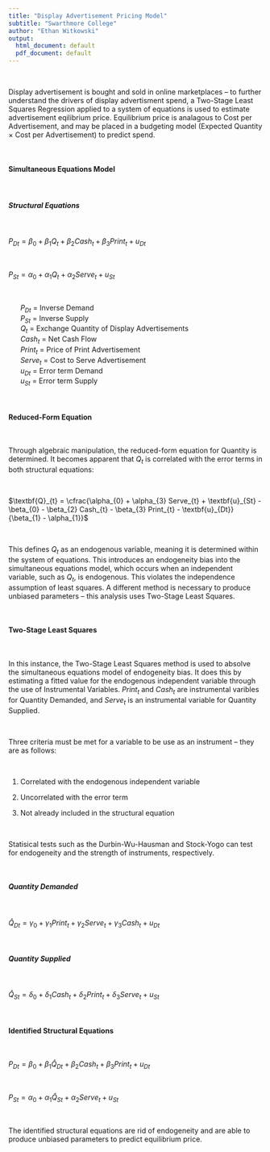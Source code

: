 ---
title: "Display Advertisement Pricing Model"
subtitle: "Swarthmore College"
author: "Ethan Witkowski"
output:
  html_document: default
  pdf_document: default
---

<br>
\medskip

Display advertisement is bought and sold in online marketplaces -- to further understand the drivers of display advertisment spend, a Two-Stage Least Squares Regression applied to a system of equations is used to estimate advertisement eqilibrium price. Equilibrium price is analagous to Cost per Advertisement, and may be placed in a budgeting model (Expected Quantity $\times$ Cost per Advertisement) to predict spend.

<br>
\medskip

#### Simultaneous Equations Model

<br>
\medskip

##### Structural Equations

<br>
\medskip

$P_{Dt} = \beta _{0} + \beta _{1} Q_{t} + \beta_{2} Cash_{t}  + \beta_{3} Print_{t} + u_{Dt}$

<br>
\medskip

$P_{St} = \alpha _{0} + \alpha _{1} Q_{t} + \alpha_{2} Serve_{t} + u_{St}$

<br>
\bigskip


|       $P_{Dt}$ = Inverse Demand

|       $P_{St}$ = Inverse Supply

|       $Q_{t}$ = Exchange Quantity of Display Advertisements

|       $Cash_{t}$ = Net Cash Flow

|       $Print_{t}$ = Price of Print Advertisement

|       $Serve_{t}$ = Cost to Serve Advertisement

|       $u_{Dt}$ = Error term Demand

|       $u_{St}$ = Error term Supply

<br>
\medskip

#### Reduced-Form Equation

<br>
\medskip

Through algebraic manipulation, the reduced-form equation for Quantity is determined. It becomes apparent that $Q_{t}$ is correlated with the error terms in both structural equations:

<br>
\medskip

$\textbf{Q}_{t} = \cfrac{\alpha_{0} + \alpha_{3} Serve_{t} + \textbf{u}_{St} - \beta_{0} - \beta_{2} Cash_{t} - \beta_{3} Print_{t} - \textbf{u}_{Dt}}{\beta_{1} - \alpha_{1}}$

<br>
\medskip

This defines $Q_{t}$ as an endogenous variable, meaning it is determined within the system of equations. This introduces an endogeneity bias into the simultaneous equations model, which occurs when an independent variable, such as $Q_{t}$, is endogenous. This violates the independence assumption of least squares. A different method is necessary to produce unbiased parameters -- this analysis uses Two-Stage Least Squares. 

<br>
\medskip

#### Two-Stage Least Squares

<br>
\medskip

In this instance, the Two-Stage Least Squares method is used to absolve the simultaneous equations model of endogeneity bias. It does this by estimating a fitted value for the endogenous independent variable through the use of Instrumental Variables. $Print_{t}$ and $Cash_{t}$ are instrumental varibles for Quantity Demanded, and $Serve_{t}$ is an instrumental variable for Quantity Supplied.

<br>
\medskip

Three criteria must be met for a variable to be use as an instrument -- they are as follows:

<br>
\medskip

1. Correlated with the endogenous independent variable


2. Uncorrelated with the error term


3. Not already included in the structural equation

<br>
\medskip

Statisical tests such as the Durbin-Wu-Hausman and Stock-Yogo can test for endogeneity and the strength of instruments, respectively. 

<br>
\medskip

##### Quantity Demanded

<br>
\medskip

$\hat{Q}_{Dt} = \gamma_{0} + \gamma_{1} Print_{t} + \gamma_{2} Serve_{t} + \gamma_{3} Cash_{t} + u_{Dt}$

<br>
\medskip

##### Quantity Supplied

<br>
\medskip

$\hat{Q}_{St} = \delta_{0} + \delta_{1} Cash_{t} + \delta_{2} Print_{t} + \delta_{3} Serve_{t} + u_{St}$

<br>
\medskip

#### Identified Structural Equations

<br>
\medskip

$P_{Dt} = \beta _{0} + \beta _{1} \hat{Q}_{Dt} + \beta_{2} Cash_{t} + \beta_{3} Print_{t} + u_{Dt}$

<br>
\medskip

$P_{St} = \alpha _{0} + \alpha _{1} \hat{Q}_{St} + \alpha_{2} Serve_{t} + u_{St}$

<br>
\medskip

The identified structural equations are rid of endogeneity and are able to produce unbiased parameters to predict equilibrium price.

<br>
<br>
\medskip
\medskip